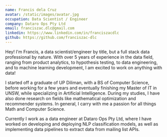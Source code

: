 ```yaml
---
name: Francis dela Cruz
avatar: /static/images/avatar.jpg
occupation: Data Scientist / Engineer
company: Dataro Ops Pty Ltd
email: franciszac.dlc@gmail.com
linkedin: https://www.linkedin.com/in/franciszacdlc
github: https://github.com/franciszac-dlc
---
```


Hey! I'm Francis, a data scientist/engineer by title, but a full stack data professional by nature. With over 5 years of experience in the data field, ranging from product analytics, to hypothesis testing, to data engineering, and to machine learning development, I am excited to work on anything with data!

I started off a graduate of UP Diliman, with a BS of Computer Science, before working for a few years and eventually finishing my Master of IT in UNSW, while specializing in Artificial Intelligence. During my studies, I have also done research on fields like mathematical optimization and recommender systems. In general, I carry with me a passion for all things Math and Computer Science.

Currently I work as a data engineer at Dataro Ops Pty Ltd, where I have worked on developing and deploying NLP classification models, as well as implementing data pipelines to extract data from mailing list APIs.
